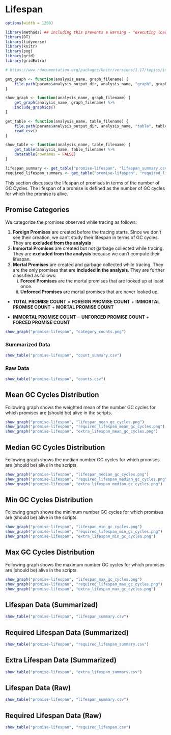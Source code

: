 # Lifespan

```r
options(width = 1200)
```

```r
library(methods) ## including this prevents a warning - "executing load actions ..."
library(DT)
library(tidyverse)
library(knitr)
library(png)
library(grid)
library(gridExtra)
```

```r
# https://www.rdocumentation.org/packages/knitr/versions/1.17/topics/include_graphics

get_graph <- function(analysis_name, graph_filename) {
    file.path(params$analysis_output_dir, analysis_name, "graph", graph_filename)
}

show_graph <- function(analysis_name, graph_filename) {
    get_graph(analysis_name, graph_filename) %>%
    include_graphics()
}

get_table <- function(analysis_name, table_filename) {
    file.path(params$analysis_output_dir, analysis_name, "table", table_filename) %>%
    read_csv()
}

show_table <- function(analysis_name, table_filename) {
    get_table(analysis_name, table_filename) %>%
    datatable(rownames = FALSE)
}
```

```r
lifespan_summary <- get_table("promise-lifespan", "lifespan_summary.csv")
required_lifespan_summary <- get_table("promise-lifespan", "required_lifespan_summary.csv")
```

This section discusses the lifespan of promises in terms of the number of GC Cycles.
The lifespan of a promise is defined as the number of GC cycles for which the 
promise is alive.

## Promise Categories

We categorize the promises observed while tracing as follows:

1. **Foreign Promises** are created before the tracing starts. Since we don't see their creation, 
   we can't study their lifespan in terms of GC cycles. They are **excluded from the analysis**
2. **Immortal Promises** are created but not garbage collected while tracing. They are 
   **excluded from the analysis** because we can't compute their lifespan.
3. **Mortal Promises** are created and garbage collected while tracing.
   They are the only promises that are **included in the analysis**.
   They are further classified as follows:
   i. **Forced Promises** are the mortal promises that are looked up at least once.
   ii. **Unforced Promises** are mortal promises that are never looked up.

- **TOTAL PROMISE COUNT** = **FOREIGN PROMISE COUNT** + **IMMORTAL PROMISE COUNT** + **MORTAL PROMISE COUNT**

- **IMMORTAL PROMISE COUNT** = **UNFORCED PROMISE COUNT** + **FORCED PROMISE COUNT**

```r
show_graph("promise-lifespan", "category_counts.png")
```

### Summarized Data

```r
show_table("promise-lifespan", "count_summary.csv")
```

### Raw Data

```r
show_table("promise-lifespan", "counts.csv")
```

## Mean GC Cycles Distribution

Following graph shows the weighted mean of the number GC cycles 
for which promises are (should be) alive in the scripts.

```r
show_graph("promise-lifespan", "lifespan_mean_gc_cycles.png")
show_graph("promise-lifespan", "required_lifespan_mean_gc_cycles.png")
show_graph("promise-lifespan", "extra_lifespan_mean_gc_cycles.png")
```

## Median GC Cycles Distribution

Following graph shows the median number GC cycles for which 
promises are (should be) alive in the scripts.

```r
show_graph("promise-lifespan", "lifespan_median_gc_cycles.png")
show_graph("promise-lifespan", "required_lifespan_median_gc_cycles.png")
show_graph("promise-lifespan", "extra_lifespan_median_gc_cycles.png")
```

## Min GC Cycles Distribution

Following graph shows the minimum number GC cycles for which 
promises are (should be) alive in the scripts.

```r
show_graph("promise-lifespan", "lifespan_min_gc_cycles.png")
show_graph("promise-lifespan", "required_lifespan_min_gc_cycles.png")
show_graph("promise-lifespan", "extra_lifespan_min_gc_cycles.png")
```

## Max GC Cycles Distribution

Following graph shows the maximum number GC cycles for which 
promises are (should be) alive in the scripts.

```r
show_graph("promise-lifespan", "lifespan_max_gc_cycles.png")
show_graph("promise-lifespan", "required_lifespan_max_gc_cycles.png")
show_graph("promise-lifespan", "extra_lifespan_max_gc_cycles.png")
```

## Lifespan Data (Summarized)
```r
show_table("promise-lifespan", "lifespan_summary.csv")
```

## Required Lifespan Data (Summarized)
```r
show_table("promise-lifespan", "required_lifespan_summary.csv")
```

## Extra Lifespan Data (Summarized)
```r
show_table("promise-lifespan", "extra_lifespan_summary.csv")
```


## Lifespan Data (Raw)
```r
show_table("promise-lifespan", "lifespan_summary.csv")
```

## Required Lifespan Data (Raw)
```r
show_table("promise-lifespan", "required_lifespan.csv")
```

<!--chapter:end:01-lifespan.Rmd-->


